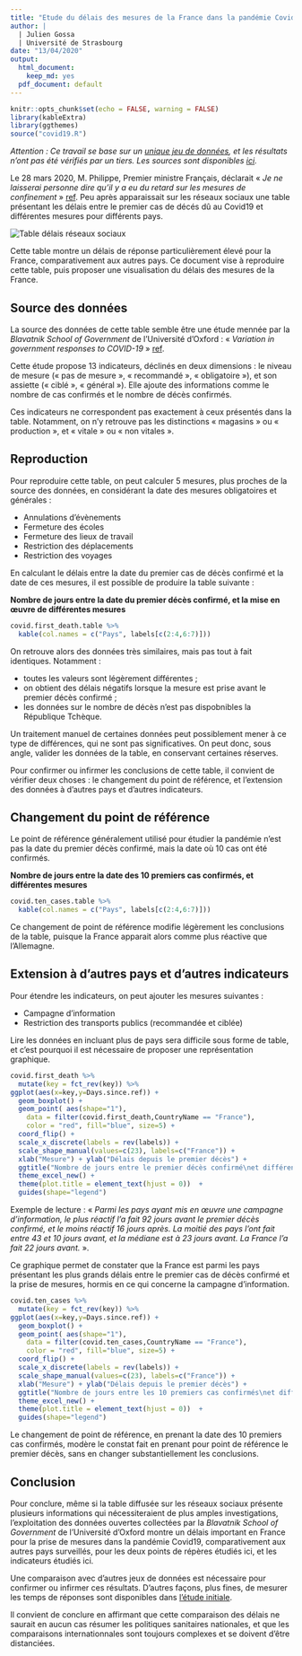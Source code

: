 ```yaml
---
title: "Etude du délais des mesures de la France dans la pandémie Covid19"
author: |
  | Julien Gossa
  | Université de Strasbourg
date: "13/04/2020"
output:
  html_document:
    keep_md: yes
  pdf_document: default
---
```


```r
knitr::opts_chunk$set(echo = FALSE, warning = FALSE)
library(kableExtra)
library(ggthemes)
source("covid19.R")
```

_Attention : Ce travail se base sur un [unique jeu de données](https://ocgptweb.azurewebsites.net/CSVDownload), et les résultats n'ont pas été vérifiés par un tiers. Les sources sont disponibles [ici](https://github.com/juliengossa/covid19)._

Le 28 mars 2020, M. Philippe, Premier ministre Français, déclarait « _Je ne laisserai personne dire qu'il y a eu du retard sur les mesures de confinement_ » [ref](https://www.huffingtonpost.fr/entry/direct-coronavirus-lepidemie-setend-la-moitie-du-monde-en-confinement_fr_5e7e3310c5b6cb9dc19f6953). Peu après apparaissait sur les réseaux sociaux une table présentant les délais entre le premier cas de décés dû au Covid19 et différentes mesures pour différents pays. 

![](table.jpeg "Table délais réseaux sociaux")

Cette table montre un délais de réponse particulièrement élevé pour la France, comparativement aux autres pays. Ce document vise à reproduire cette table, puis proposer une visualisation du délais des mesures de la France.

## Source des données 

La source des données de cette table semble être une étude mennée par la _Blavatnik School of Government_ de l'Université d'Oxford : « _Variation in government responses to COVID-19_ » [ref](https://www.bsg.ox.ac.uk/research/publications/variation-government-responses-covid-19).

Cette étude propose 13 indicateurs, déclinés en deux dimensions : le niveau de mesure (« pas de mesure », « recommandé », « obligatoire »), et son assiette (« ciblé », « général »). Elle ajoute des informations comme le nombre de cas confirmés et le nombre de décès confirmés. 

Ces indicateurs ne correspondent pas exactement à ceux présentés dans la table. Notamment, on n'y retrouve pas les distinctions « magasins » ou « production », et « vitale » ou « non vitales ».

## Reproduction

Pour reproduire cette table, on peut calculer 5 mesures, plus proches de la source des données, en considérant la date des mesures obligatoires et générales : 
  
  - Annulations d'évènements 
  - Fermeture des écoles
  - Fermeture des lieux de travail 
  - Restriction des déplacements
  - Restriction des voyages 
  
En calculant le délais entre la date du premier cas de décès confirmé et la date de ces mesures, il est possible de produire la table suivante :


__Nombre de jours entre la date du premier décès confirmé, et la mise en œuvre de différentes mesures__

```r
covid.first_death.table %>% 
  kable(col.names = c("Pays", labels[c(2:4,6:7)]))
```


On retrouve alors des données très similaires, mais pas tout à fait identiques. Notamment :

- toutes les valeurs sont légèrement différentes ;
- on obtient des délais négatifs lorsque la mesure est prise avant le premier décès confirmé ;
- les données sur le nombre de décès n'est pas dispobnibles la République Tchèque.

Un traitement manuel de certaines données peut possiblement mener à ce type de différences, qui ne sont pas significatives. On peut donc, sous angle, valider les données de la table, en conservant certaines réserves.

Pour confirmer ou infirmer les conclusions de cette table, il convient de vérifier deux choses : le changement du point de référence, et l'extension des données à d'autres pays et d'autres indicateurs.

## Changement du point de référence

Le point de référence généralement utilisé pour étudier la pandémie n'est pas la date du premier décès confirmé, mais la date où 10 cas ont été confirmés.

__Nombre de jours entre la date des 10 premiers cas confirmés, et différentes mesures__

```r
covid.ten_cases.table %>% 
  kable(col.names = c("Pays", labels[c(2:4,6:7)]))
```

Ce changement de point de référence modifie légèrement les conclusions de la table, puisque la France apparait alors comme plus réactive que l'Allemagne.

## Extension à d'autres pays et d'autres indicateurs

Pour étendre les indicateurs, on peut ajouter les mesures suivantes :

- Campagne d'information
- Restriction des transports publics (recommandée et ciblée)

Lire les données en incluant plus de pays sera difficile sous forme de table, et c'est pourquoi il est nécessaire de proposer une représentation graphique.

```r
covid.first_death %>%
  mutate(key = fct_rev(key)) %>%
ggplot(aes(x=key,y=Days.since.ref)) + 
  geom_boxplot() +
  geom_point( aes(shape="1"),
    data = filter(covid.first_death,CountryName == "France"),
    color = "red", fill="blue", size=5) +
  coord_flip() +
  scale_x_discrete(labels = rev(labels)) +
  scale_shape_manual(values=c(23), labels=c("France")) +
  xlab("Mesure") + ylab("Délais depuis le premier décès") +
  ggtitle("Nombre de jours entre le premier décès confirmé\net différentes mesures") +
  theme_excel_new() +
  theme(plot.title = element_text(hjust = 0))  +
  guides(shape="legend")

```

Exemple de lecture : « _Parmi les pays ayant mis en œuvre une campagne d'information, le plus réactif l'a fait 92 jours avant le premier décès confirmé, et le moins réactif 16 jours après. La moitié des pays l'ont fait entre 43 et 10 jours avant, et la médiane est à 23 jours avant. La France l'a fait 22 jours avant._ ».

Ce graphique permet de constater que la France est parmi les pays présentant les plus grands délais entre le premier cas de décès confirmé et la prise de mesures, hormis en ce qui concerne la campagne d'information.


```r
covid.ten_cases %>%
  mutate(key = fct_rev(key)) %>%
ggplot(aes(x=key,y=Days.since.ref)) + 
  geom_boxplot() +
  geom_point( aes(shape="1"),
    data = filter(covid.ten_cases,CountryName == "France"),
    color = "red", fill="blue", size=5) +
  coord_flip() +
  scale_x_discrete(labels = rev(labels)) +
  scale_shape_manual(values=c(23), labels=c("France")) +
  xlab("Mesure") + ylab("Délais depuis le premier décès") +
  ggtitle("Nombre de jours entre les 10 premiers cas confirmés\net différentes mesures") +
  theme_excel_new() +
  theme(plot.title = element_text(hjust = 0))  +
  guides(shape="legend")

```

Le changement de point de référence, en prenant la date des 10 premiers cas confirmés, modère le constat fait en prenant pour point de référence le premier décès, sans en changer substantiellement les conclusions.

## Conclusion

Pour conclure, même si la table diffusée sur les réseaux sociaux présente plusieurs informations qui nécessiteraient de plus amples investigations, l'exploitation des données ouvertes collectées par la _Blavatnik School of Government_ de l'Université d'Oxford montre un délais important en France pour la prise de mesures dans la pandémie Covid19, comparativement aux autres pays surveillés, pour les deux points de répères étudiés ici, et les indicateurs étudiés ici.

Une comparaison avec d'autres jeux de données est nécessaire pour confirmer ou infirmer ces résultats. D'autres façons, plus fines, de mesurer les temps de réponses sont disponibles dans [l'étude initiale](https://www.bsg.ox.ac.uk/research/publications/variation-government-responses-covid-19).

Il convient de conclure en affirmant que cette comparaison des délais ne saurait en aucun cas résumer les politiques sanitaires nationales, et que les comparaisons internationnales sont toujours complexes et se doivent d'être distanciées. 
